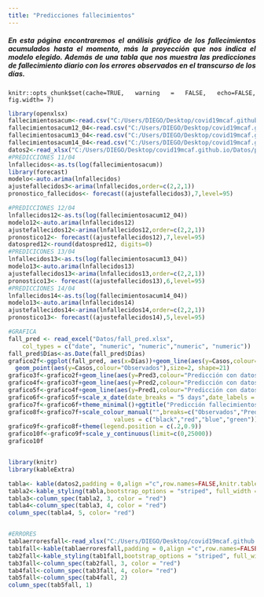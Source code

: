 ```yaml
---
title: "Predicciones fallecimientos"
---
```


<div style="text-align: justify">
##### En esta página encontraremos el análisis gráfico de los fallecimientos acumulados hasta el momento, más la proyección que nos indica el modelo elegido. Además de una tabla que nos muestra las predicciones de fallecimiento diario con los errores observados en el transcurso de los días. 
<div/>

```rsetup
knitr::opts_chunk$set(cache=TRUE, warning = FALSE, echo=FALSE, fig.width= 7)

```


```r
library(openxlsx)
fallecimientosacum<-read.csv("C:/Users/DIEGO/Desktop/covid19mcaf.github.io/Datos/mortalidadnacional11_04.csv",header=FALSE,sep=";")
fallecimientosacum12_04<-read.csv("C:/Users/DIEGO/Desktop/covid19mcaf.github.io/Datos/mortalidadnacional12_04.csv",header=FALSE,sep=";")
fallecimientosacum13_04<-read.csv("C:/Users/DIEGO/Desktop/covid19mcaf.github.io/Datos/mortalidadnacional13_04.csv",header=FALSE,sep=";")
fallecimientosacum14_04<-read.csv("C:/Users/DIEGO/Desktop/covid19mcaf.github.io/Datos/mortalidadnacional14_04.csv",header=FALSE,sep=";")
datos2<-read_xlsx("C:/Users/DIEGO/Desktop/covid19mcaf.github.io/Datos/prueba.xlsx")
#PREDICCIONES 11/04
lnfallecidos<-as.ts(log(fallecimientosacum))
library(forecast)
modelo<-auto.arima(lnfallecidos)
ajustefallecidos3<-arima(lnfallecidos,order=c(2,2,1))
pronostico_fallecidos<- forecast((ajustefallecidos3),7,level=95)

#PREDICCIONES 12/04
lnfallecidos12<-as.ts(log(fallecimientosacum12_04))
modelo12<-auto.arima(lnfallecidos12)
ajustefallecidos12<-arima(lnfallecidos12,order=c(2,2,1))
pronostico12<- forecast((ajustefallecidos12),7,level=95)
datospred12<-round(datospred12, digits=0)
#PREDICICONES 13/04
lnfallecidos13<-as.ts(log(fallecimientosacum13_04))
modelo13<-auto.arima(lnfallecidos13)
ajustefallecidos13<-arima(lnfallecidos13,order=c(2,2,1))
pronostico13<- forecast((ajustefallecidos13),6,level=95)
#PREDICCIONES 14/04
lnfallecidos14<-as.ts(log(fallecimientosacum14_04))
modelo13<-auto.arima(lnfallecidos14)
ajustefallecidos14<-arima(lnfallecidos14,order=c(2,2,1))
pronostico13<- forecast((ajustefallecidos14),5,level=95)

#GRAFICA
fall_pred <- read_excel("Datos/fall_pred.xlsx", 
    col_types = c("date", "numeric", "numeric","numeric", "numeric"))
fall_pred$Días<-as.Date(fall_pred$Días)
grafico2f<-ggplot(fall_pred, aes(x=Días))+geom_line(aes(y=Casos,colour="Observados"))+
  geom_point(aes(y=Casos,colour="Observados"),size=2, shape=21)
grafico3f<-grafico2f+geom_line(aes(y=Pred3,colour="Predicción con datos hasta el 11/04/2020"))+geom_point(aes(y=Pred3,colour="Predicción con datos hasta el 11/04/2020"),size=2, shape=21)
grafico4f<-grafico3f+geom_line(aes(y=Pred2,colour="Predicción con datos hasta el 12/04/2020"))+geom_point(aes(y=Pred2,colour="Predicción con datos hasta el 12/04/2020"),size=2, shape=21) 
grafico5f<-grafico4f+geom_line(aes(y=Pred1,colour="Predicción con datos hasta el 13/04/2020"))+geom_point(aes(y=Pred1,colour="Predicción con datos hasta el 13/04/2020"),size=2, shape=21)  
grafico6f<-grafico5f+scale_x_date(date_breaks = "5 days",date_labels = "%d-%m")
grafico7f<-grafico6f+theme_minimal()+ggtitle("Predicción fallecimientos")
grafico8f<-grafico7f+scale_colour_manual("",breaks=c("Observados","Predicción con datos hasta el 11/04/2020","Predicción con datos hasta el 12/04/2020","Predicción con datos hasta el 13/04/2020"),
                              values = c("black","red","blue","green"))
grafico9f<-grafico8f+theme(legend.position = c(.2,0.9))
grafico10f<-grafico9f+scale_y_continuous(limit=c(0,25000))
grafico10f


library(knitr)
library(kableExtra)

tabla<- kable(datos2,padding = 0,align ="c",row.names=FALSE,knitr.table.format = "html") 
tabla2<-kable_styling(tabla,bootstrap_options = "striped", full_width = F, position = "float_left") 
tabla3<-column_spec(tabla2, 3, color = "red")
tabla4<-column_spec(tabla3, 4, color = "red")
column_spec(tabla4, 5, color= "red")


#ERRORES
tablaerroresfall<-read_xlsx("C:/Users/DIEGO/Desktop/covid19mcaf.github.io/Datos/tablerroresfallecimiento.xlsx")
tab1fall<-kable(tablaerroresfall,padding = 0,align ="c",row.names=FALSE,knitr.table.format = "html")
tab2fall<-kable_styling(tab1fall,bootstrap_options = "striped", full_width = F, position = "float_left")
tab3fall<-column_spec(tab2fall, 3, color = "red")
tab4fall<-column_spec(tab3fall, 4, color= "red")
tab5fall<-column_spec(tab4fall, 2)
column_spec(tab5fall, 1)
```